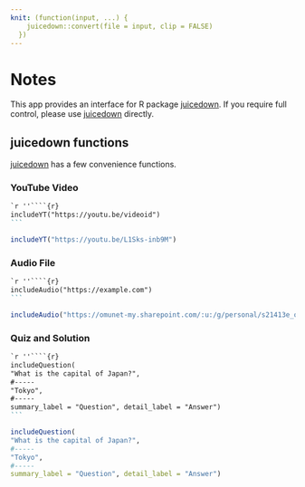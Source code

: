 ```yaml
---
knit: (function(input, ...) {
    juicedown::convert(file = input, clip = FALSE)
  })
---
```


# Notes

This app provides an interface for R package [juicedown](https://CRAN.R-project.org/package=juicedown). If you require full control, please use [juicedown](https://CRAN.R-project.org/package=juicedown) directly.



## juicedown functions

[juicedown](https://CRAN.R-project.org/package=juicedown) has a few convenience functions.

### YouTube Video

````markdown
`r ''````{r}
includeYT("https://youtu.be/videoid")
```
````

```r
includeYT("https://youtu.be/L1Sks-inb9M")
```



### Audio File

````markdown
`r ''````{r}
includeAudio("https://example.com")
```
````

```r
includeAudio("https://omunet-my.sharepoint.com/:u:/g/personal/s21413e_omu_ac_jp/EcPrgs7iZKNAm8yGWK_vGE0BEc_gfAfUToP1i7wTe01vSA?e=ajLbXP&download=1")
```


### Quiz and Solution 

````markdown
`r ''````{r}
includeQuestion(
"What is the capital of Japan?",
#-----
"Tokyo",
#-----
summary_label = "Question", detail_label = "Answer")
```
````

```r
includeQuestion(
"What is the capital of Japan?",
#-----
"Tokyo",
#-----
summary_label = "Question", detail_label = "Answer")
```
